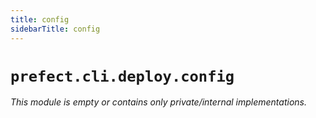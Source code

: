 ```yaml
---
title: config
sidebarTitle: config
---
```


# `prefect.cli.deploy.config`

*This module is empty or contains only private/internal implementations.*
